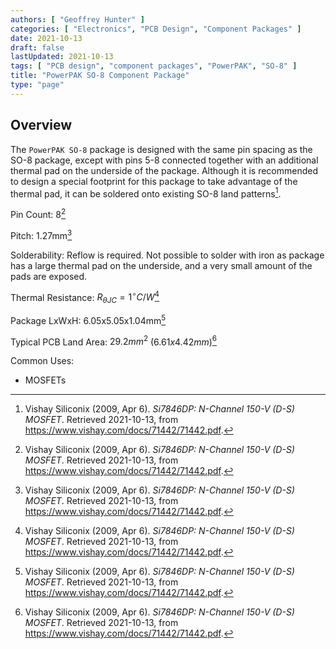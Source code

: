 ```yaml
---
authors: [ "Geoffrey Hunter" ]
categories: [ "Electronics", "PCB Design", "Component Packages" ]
date: 2021-10-13
draft: false
lastUpdated: 2021-10-13
tags: [ "PCB design", "component packages", "PowerPAK", "SO-8" ]
title: "PowerPAK SO-8 Component Package"
type: "page"
---
```



## Overview

The `PowerPAK SO-8` package is designed with the same pin spacing as the SO-8 package, except with pins 5-8 connected together with an additional thermal pad on the underside of the package. Although it is recommended to design a special footprint for this package to take advantage of the thermal pad, it can be soldered onto existing SO-8 land patterns[^bib-vishay-si7846dp].

Pin Count: 8[^bib-vishay-si7846dp]

Pitch: 1.27mm[^bib-vishay-si7846dp]

Solderability: Reflow is required. Not possible to solder with iron as package has a large thermal pad on the underside, and a very small amount of the pads are exposed.

Thermal Resistance: $R_{\theta JC}=1^{\circ}C/W$[^bib-vishay-si7846dp]

Package LxWxH: 6.05x5.05x1.04mm[^bib-vishay-si7846dp]

Typical PCB Land Area: $29.2mm^2$ ($6.61x4.42mm$)[^bib-vishay-si7846dp]

Common Uses:
* MOSFETs

[^bib-vishay-si7846dp]:  Vishay Siliconix (2009, Apr 6). _Si7846DP: N-Channel 150-V (D-S) MOSFET_. Retrieved 2021-10-13, from https://www.vishay.com/docs/71442/71442.pdf.

